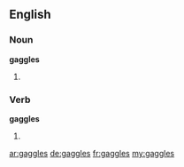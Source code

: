 ==English==

===Noun===
'''gaggles'''

# {{plural of|gaggle}}

===Verb===
'''gaggles'''

# {{third-person singular of|gaggle}}

[[ar:gaggles]]
[[de:gaggles]]
[[fr:gaggles]]
[[my:gaggles]]